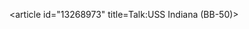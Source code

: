 <article id="13268973" title=Talk:USS Indiana (BB-50)>
	<talkpage id="13268973" title="Talk:USS Indiana (BB-50)">
{{WikiProject Ships|class=redirect}}
	</talkpage>
</article>